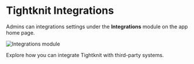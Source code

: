 
# Tightknit Integrations

Admins can integrations settings under the **Integrations** module on the app home page.

![Integrations module](/integrations/integrations-module.png)

Explore how you can integrate Tightknit with third-party systems.

<Cards>
  <Card title="🪝 Webhooks" href="/integrations/webhooks" />
</Cards>
